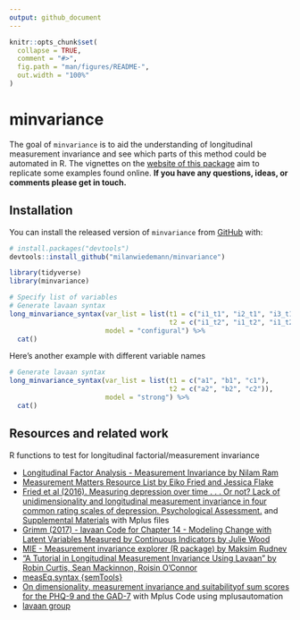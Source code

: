 ```yaml
---
output: github_document
---
```


<!-- README.md is generated from README.Rmd. Please edit that file -->

```r
knitr::opts_chunk$set(
  collapse = TRUE,
  comment = "#>",
  fig.path = "man/figures/README-",
  out.width = "100%"
)
```

# minvariance

<!-- badges: start -->
<!-- badges: end -->
The goal of `minvariance` is to aid the understanding of longitudinal measurement invariance and see which parts of this method could be automated in R. 
The vignettes on the [website of this package](https://milanwiedemann.github.io/minvariance/) aim to replicate some examples found online. 
**If you have any questions, ideas, or comments please get in touch.**

## Installation

You can install the released version of `minvariance` from [GitHub](https://github.com/) with:

``` r
# install.packages("devtools")
devtools::install_github("milanwiedemann/minvariance")
```

```r
library(tidyverse)
library(minvariance)

# Specify list of variables 
# Generate lavaan syntax
long_minvariance_syntax(var_list = list(t1 = c("i1_t1", "i2_t1", "i3_t1"), 
                                        t2 = c("i1_t2", "i1_t2", "i1_t2")), 
                        model = "configural") %>% 
  cat()
```

Here's another example with different variable names

```r

# Generate lavaan syntax
long_minvariance_syntax(var_list = list(t1 = c("a1", "b1", "c1"), 
                                        t2 = c("a2", "b2", "c2")), 
                        model = "strong") %>% 
  cat()

```



## Resources and related work 

R functions to test for longitudinal factorial/measurement invariance 

- [Longitudinal Factor Analysis - Measurement Invariance by Nilam Ram](https://quantdev.ssri.psu.edu/tutorials/intro-basics-longitudinal-measurement-invariance)
- [Measurement Matters Resource List by Eiko Fried and Jessica Flake](https://docs.google.com/document/d/11jyoXtO0m2lUywpC04KjLvI5QcBUY4YtwEvw6cg2cMs)
- [Fried et al (2016). Measuring depression over time . . . Or not? Lack of unidimensionality and longitudinal measurement invariance in four common rating scales of depression. Psychological Assessment.](https://doi.org/10.1037/pas0000275) and [Supplemental Materials](http://supp.apa.org/psycarticles/supplemental/pas0000275/supplementary_materials.zip) with Mplus files
- [Grimm (2017) - lavaan Code for Chapter 14 - Modeling Change with Latent Variables Measured by Continuous Indicators by Julie Wood](https://quantdev.ssri.psu.edu/tutorials/growth-modeling-chapter-14-modeling-change-latent-variables-measured-continuous-indicators)
- [MIE - Measurement invariance explorer (R package) by Maksim Rudnev](https://github.com/MaksimRudnev/MIE.package)
- ["A Tutorial in Longitudinal Measurement Invariance Using Lavaan" by Robin Curtis, Sean Mackinnon, Roisin O'Connor](https://psyarxiv.com/tkzrb/)
- [measEq.syntax {semTools}](https://www.rdocumentation.org/packages/semTools/versions/0.5-2/topics/measEq.syntax)
- [On dimensionality, measurement invariance and suitabilityof sum scores for the PHQ-9 and the GAD-7](https://osf.io/arufy/) with Mplus Code using mplusautomation
- [lavaan group](https://groups.google.com/forum/#!topic/lavaan/nfdatPgLLhc)


